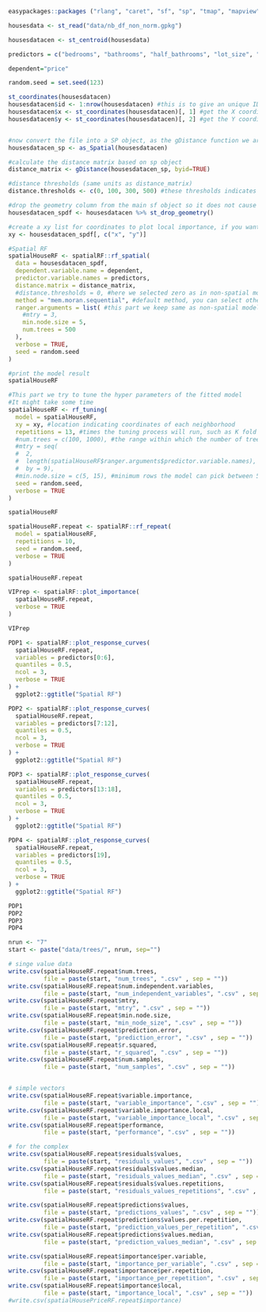 ```r
easypackages::packages ("rlang", "caret", "sf", "sp", "tmap", "mapview", "car", "RColorBrewer", "tidyverse", "osmdata", "nngeo", "FNN", "rpart", "rpart.plot", "sessioninfo", "rattle", "ipred", "tidymodels", "ranger", "modelStudio", "DALEX", "DALEXtra", "vip", "pdp", "rgeos", "spatialRF")
```
```r
housesdata <- st_read("data/nb_df_non_norm.gpkg")
```

```r
housesdatacen <- st_centroid(housesdata)

```

```r
predictors = c("bedrooms", "bathrooms", "half_bathrooms", "lot_size", "real_age", "parks", "schools", "university", "hospital", "sport_facility", "supermarket", "mall", "historic", "museum", "industry", "subway", "bus", "stadium", "airport")

dependent="price"
```

```r
random.seed = set.seed(123)
```

```r
st_coordinates(housesdatacen)
housesdatacen$id <- 1:nrow(housesdatacen) #this is to give an unique ID to each row
housesdatacen$x <- st_coordinates(housesdatacen)[, 1] #get the X coordinate of the point
housesdatacen$y <- st_coordinates(housesdatacen)[, 2] #get the Y coordinate of the point


#now convert the file into a SP object, as the gDistance function we are using from rgeos package can only work on SP object
housesdatacen_sp <- as_Spatial(housesdatacen)

#calculate the distance matrix based on sp object
distance_matrix <- gDistance(housesdatacen_sp, byid=TRUE)

#distance thresholds (same units as distance_matrix)
distance.thresholds <- c(0, 100, 300, 500) #these thresholds indicates when we are considering spatial pattern how far we look for neighborhoods, in this case we are going up to 500 m

#drop the geometry column from the main sf object so it does not cause issues with the spatialRF functions
housesdatacen_spdf <- housesdatacen %>% st_drop_geometry()

#create a xy list for coordinates to plot local importance, if you want check details: https://blasbenito.github.io/spatialRF/
xy <- housesdatacen_spdf[, c("x", "y")]

```

```r
#Spatial RF
spatialHouseRF <- spatialRF::rf_spatial(
  data = housesdatacen_spdf,
  dependent.variable.name = dependent,
  predictor.variable.names = predictors,
  distance.matrix = distance_matrix,
  #distance.thresholds = 0, #here we selected zero as in non-spatial model we found at multiple thresholds they all show auto-correlation
  method = "mem.moran.sequential", #default method, you can select other methods too such as mem.effect.recursive, check help for details
  ranger.arguments = list( #this part we keep same as non-spatial model
    #mtry = 3,
    min.node.size = 5,
    num.trees = 500
  ),
  verbose = TRUE,
  seed = random.seed
)

#print the model result
spatialHouseRF
```


```r
#This part we try to tune the hyper parameters of the fitted model
#It might take some time
spatialHouseRF <- rf_tuning(
  model = spatialHouseRF,
  xy = xy, #location indicating coordinates of each neighborhood 
  repetitions = 13, #times the tuning process will run, such as K fold CV, here 5 means we used 5 folds
  #num.trees = c(100, 1000), #the range within which the number of trees the model can select
  #mtry = seq(
  #  2,
  #  length(spatialHouseRF$ranger.arguments$predictor.variable.names), #number of predictors
  #  by = 9),
  #min.node.size = c(5, 15), #minimum rows the model can pick between 5 to 15
  seed = random.seed,
  verbose = TRUE
)

spatialHouseRF
```

```r
spatialHouseRF.repeat <- spatialRF::rf_repeat(
  model = spatialHouseRF, 
  repetitions = 10,
  seed = random.seed,
  verbose = TRUE
)

spatialHouseRF.repeat
```


```r
VIPrep <- spatialRF::plot_importance(
  spatialHouseRF.repeat, 
  verbose = TRUE
)

VIPrep
```

```r
PDP1 <- spatialRF::plot_response_curves(
  spatialHouseRF.repeat, 
  variables = predictors[0:6],
  quantiles = 0.5,
  ncol = 3,
  verbose = TRUE
) + 
  ggplot2::ggtitle("Spatial RF") 

PDP2 <- spatialRF::plot_response_curves(
  spatialHouseRF.repeat, 
  variables = predictors[7:12],
  quantiles = 0.5,
  ncol = 3,
  verbose = TRUE
) + 
  ggplot2::ggtitle("Spatial RF")

PDP3 <- spatialRF::plot_response_curves(
  spatialHouseRF.repeat, 
  variables = predictors[13:18],
  quantiles = 0.5,
  ncol = 3,
  verbose = TRUE
) + 
  ggplot2::ggtitle("Spatial RF")

PDP4 <- spatialRF::plot_response_curves(
  spatialHouseRF.repeat, 
  variables = predictors[19],
  quantiles = 0.5,
  ncol = 3,
  verbose = TRUE
) + 
  ggplot2::ggtitle("Spatial RF")
```

```r
PDP1
PDP2
PDP3
PDP4

```



```r
nrun <- "7"
start <- paste("data/trees/", nrun, sep="")

# singe value data
write.csv(spatialHouseRF.repeat$num.trees, 
          file = paste(start, "num_trees", ".csv" , sep = ""))
write.csv(spatialHouseRF.repeat$num.independent.variables, 
          file = paste(start, "num_independent_variables", ".csv" , sep = ""))
write.csv(spatialHouseRF.repeat$mtry, 
          file = paste(start, "mtry", ".csv" , sep = ""))
write.csv(spatialHouseRF.repeat$min.node.size, 
          file = paste(start, "min_node_size", ".csv" , sep = ""))
write.csv(spatialHouseRF.repeat$prediction.error, 
          file = paste(start, "prediction_error", ".csv" , sep = ""))
write.csv(spatialHouseRF.repeat$r.squared, 
          file = paste(start, "r_squared", ".csv" , sep = ""))
write.csv(spatialHouseRF.repeat$num.samples, 
          file = paste(start, "num_samples", ".csv" , sep = ""))


# simple vectors
write.csv(spatialHouseRF.repeat$variable.importance, 
          file = paste(start, "variable_importance", ".csv" , sep = ""))
write.csv(spatialHouseRF.repeat$variable.importance.local, 
          file = paste(start, "variable_importance_local", ".csv" , sep = ""))
write.csv(spatialHouseRF.repeat$performance, 
          file = paste(start, "performance", ".csv" , sep = ""))

# for the complex
write.csv(spatialHouseRF.repeat$residuals$values, 
          file = paste(start, "residuals_values", ".csv" , sep = ""))
write.csv(spatialHouseRF.repeat$residuals$values.median, 
          file = paste(start, "residuals_values_median", ".csv" , sep = ""))
write.csv(spatialHouseRF.repeat$residuals$values.repetitions, 
          file = paste(start, "residuals_values_repetitions", ".csv" , sep = ""))

write.csv(spatialHouseRF.repeat$predictions$values, 
          file = paste(start, "predictions_values", ".csv" , sep = ""))
write.csv(spatialHouseRF.repeat$predictions$values.per.repetition, 
          file = paste(start, "prediction_values_per_repetition", ".csv" , sep = ""))
write.csv(spatialHouseRF.repeat$predictions$values.median, 
          file = paste(start, "prediction_values_median", ".csv" , sep = ""))

write.csv(spatialHouseRF.repeat$importance$per.variable, 
          file = paste(start, "importance_per_variable", ".csv" , sep = ""))
write.csv(spatialHouseRF.repeat$importance$per.repetition, 
          file = paste(start, "importance_per_repetition", ".csv" , sep = ""))
write.csv(spatialHouseRF.repeat$importance$local, 
          file = paste(start, "importance_local", ".csv" , sep = ""))
#write.csv(spatialHousePriceRF.repeat$importance)
```



